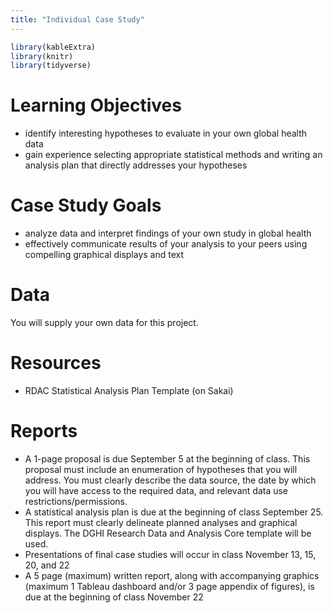 ```yaml
---
title: "Individual Case Study"
---
```


```r
library(kableExtra)
library(knitr)
library(tidyverse)
```


# Learning Objectives

- identify interesting hypotheses to evaluate in your own global health data
- gain experience selecting appropriate statistical methods and writing an analysis plan that directly addresses your hypotheses

# Case Study Goals

- analyze data and interpret findings of your own study in global health
- effectively communicate results of your analysis to your peers using compelling graphical displays and text



# Data 

You will supply your own data for this project. 


# Resources

- RDAC Statistical Analysis Plan Template (on Sakai)

# Reports 

- A 1-page proposal is due September 5 at the beginning of class. This proposal must include an enumeration of hypotheses that you will address. You must clearly describe the data source, the date by which you will have access to the required data, and relevant data use restrictions/permissions.
- A statistical analysis plan is due at the beginning of class September 25. This report must clearly delineate planned analyses and graphical displays. The DGHI Research Data and Analysis Core template will be used.
- Presentations of final case studies will occur in class November 13, 15, 20, and 22
- A 5 page (maximum) written report, along with accompanying graphics (maximum 1 Tableau dashboard and/or 3 page appendix of figures), is due at the beginning of class November 22





